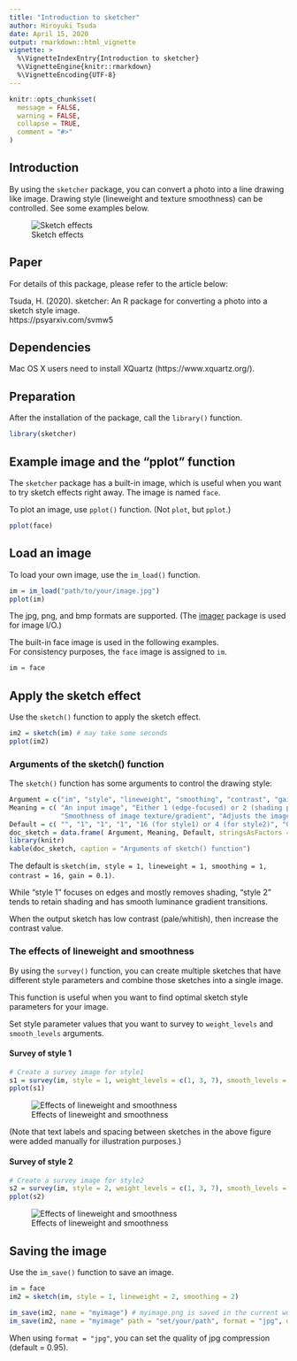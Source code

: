```yaml
---
title: "Introduction to sketcher"
author: Hiroyuki Tsuda
date: April 15, 2020
output: rmarkdown::html_vignette
vignette: >
  %\VignetteIndexEntry{Introduction to sketcher}
  %\VignetteEngine{knitr::rmarkdown}
  %\VignetteEncoding{UTF-8}
---
```


```r
knitr::opts_chunk$set(
  message = FALSE,
  warning = FALSE,
  collapse = TRUE,
  comment = "#>"
)
```

## Introduction

By using the ```sketcher``` package, you can convert a photo into a line drawing like image. 
Drawing style (lineweight and texture smoothness) can be controlled. See some examples below.

![Sketch effects](demo.jpg)

## Paper

For details of this package, please refer to the article below:

Tsuda, H. (2020). sketcher: An R package for converting a photo into a sketch style image.  
https://psyarxiv.com/svmw5

## Dependencies

Mac OS X users need to install XQuartz (https://www.xquartz.org/).

## Preparation

After the installation of the package, call the ```library()``` function.

```r
library(sketcher)
```

## Example image and the "pplot" function

The ```sketcher``` package has a built-in image, which is useful when you want to try sketch effects right away. The image is named ```face```.

To plot an image, use ```pplot()``` function. (Not ```plot```, but ```pplot```.)

```r
pplot(face)
```

## Load an image

To load your own image, use the ```im_load()``` function.

```r
im = im_load("path/to/your/image.jpg")
pplot(im)
```

The jpg, png, and bmp formats are supported. (The [imager](http://dahtah.github.io/imager/) package is used for image I/O.)

The built-in face image is used in the following examples.  
For consistency purposes, the ```face``` image is assigned to ```im```.

```r
im = face
```

## Apply the sketch effect

Use the ```sketch()``` function to apply the sketch effect.

```r
im2 = sketch(im) # may take some seconds
pplot(im2)
```

### Arguments of the sketch() function

The ```sketch()``` function has some arguments to control the drawing style:

```r
Argument = c("im", "style", "lineweight", "smoothing", "contrast", "gain")
Meaning = c( "An input image", "Either 1 (edge-focused) or 2 (shading preserving)", "Strength of lines",
             "Smoothness of image texture/gradient", "Adjusts the image contrast", "Can be used to reduce noise in dim regions" )
Default = c( "", "1", "1", "1", "16 (for style1) or 4 (for style2)", "0.1" )
doc_sketch = data.frame( Argument, Meaning, Default, stringsAsFactors = F )
library(knitr)
kable(doc_sketch, caption = "Arguments of sketch() function")
```

The default is ```sketch(im, style = 1, lineweight = 1, smoothing = 1, contrast = 16, gain = 0.1)```.

While "style 1" focuses on edges and mostly removes shading, "style 2" tends to retain shading and has smooth luminance gradient transitions.

When the output sketch has low contrast (pale/whitish), then increase the contrast value.

### The effects of lineweight and smoothness

By using the ```survey()``` function, you can create multiple sketches that have different style parameters and combine those sketches into a single image.

This function is useful when you want to find optimal sketch style parameters for your image.

Set style parameter values that you want to survey to ```weight_levels``` and ```smooth_levels``` arguments.

#### Survey of style 1

```r
# Create a survey image for style1
s1 = survey(im, style = 1, weight_levels = c(1, 3, 7), smooth_levels = c(0, 2, 6), contrast = 12)
pplot(s1)
```

![Effects of lineweight and smoothness](examples1.jpg)

(Note that text labels and spacing between sketches in the above figure were added manually for illustration purposes.)

#### Survey of style 2

```r
# Create a survey image for style2
s2 = survey(im, style = 2, weight_levels = c(1, 3, 7), smooth_levels = c(0, 2, 6), contrast = 2)
pplot(s2)
```

![Effects of lineweight and smoothness](examples2.jpg)

## Saving the image

Use the ```im_save()``` function to save an image.

```r
im = face
im2 = sketch(im, style = 1, lineweight = 2, smoothing = 2)

im_save(im2, name = "myimage") # myimage.png is saved in the current working directory 
im_save(im2, name = "myimage" path = "set/your/path", format = "jpg", quality = .95)
```

When using ```format = "jpg"```, you can set the quality of jpg compression (default = 0.95).
